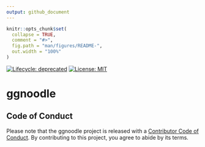 ```yaml
---
output: github_document
---
```


<!-- README.md is generated from README.Rmd. Please edit that file -->

```r
knitr::opts_chunk$set(
  collapse = TRUE,
  comment = "#>",
  fig.path = "man/figures/README-",
  out.width = "100%"
)
```

<!-- badges: start -->
[![Lifecycle: deprecated](https://img.shields.io/badge/lifecycle-deprecated-orange.svg)](https://lifecycle.r-lib.org/articles/stages.html#deprecated)
[![License: MIT](https://img.shields.io/badge/License-MIT-green.svg)](https://opensource.org/licenses/MIT)
  <!-- badges: end -->

# ggnoodle

## Code of Conduct

Please note that the ggnoodle project is released with a [Contributor Code of Conduct](https://contributor-covenant.org/version/2/0/CODE_OF_CONDUCT.html). By contributing to this project, you agree to abide by its terms.


